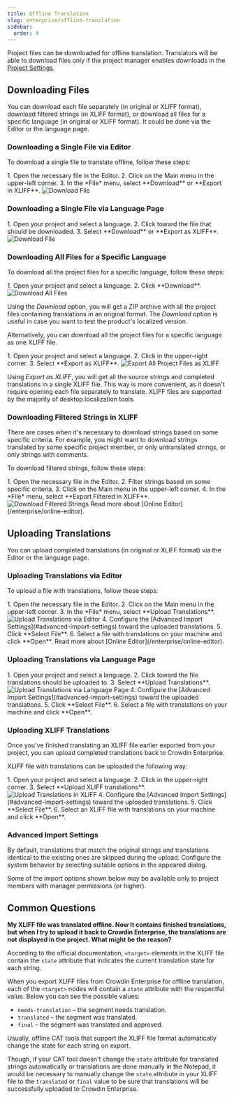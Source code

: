 ```yaml
---
title: Offline Translation
slug: enterprise/offline-translation
sidebar:
  order: 4
---
```



Project files can be downloaded for offline translation. Translators will be able to download files only if the project manager enables downloads in the [Project Settings](/enterprise/project-settings).

## Downloading Files

You can download each file separately (in original or XLIFF format), download filtered strings (in XLIFF format), or download all files for a specific language (in original or XLIFF format). It could be done via the Editor or the language page.

<LinkCard
  title="XLIFF File Format Details"
  href="https://store.crowdin.com/xliff"
  target="_blank"
/>

### Downloading a Single File via Editor

To download a single file to translate offline, follow these steps:

<Steps>
  1. Open the necessary file in the Editor.
  2. Click on the Main menu <Icon name="mdi:menu" class="inline-icon"/> in the upper-left corner.
  3. In the *File* menu, select **Download** or **Export in XLIFF**. <Image src={downloadFilesEditor} alt="Download File" />
</Steps>

### Downloading a Single File via Language Page

<Steps>
  1. Open your project and select a language.
  2. Click <Icon name="mdi:dots-vertical" class="inline-icon"/> toward the file that should be downloaded.
  3. Select **Download** or **Export as XLIFF**. <Image src={downloadFilesLanguagePage} alt="Download File" />
</Steps>

### Downloading All Files for a Specific Language

To download all the project files for a specific language, follow these steps:

<Steps>
  1. Open your project and select a language.
  2. Click **Download**. <Image src={downloadFiles} alt="Download All Files" />
</Steps>

Using the *Download* option, you will get a ZIP archive with all the project files containing translations in an original format. The *Download* option is useful in case you want to test the product's localized version.

Alternatively, you can download all the project files for a specific language as one XLIFF file.

<Steps>
  1. Open your project and select a language.
  2. Click <Icon name="mdi:dots-vertical" class="inline-icon"/> in the upper-right corner.
  3. Select **Export as XLIFF**. <Image src={downloadUploadFilesXliff} alt="Export All Project Files as XLIFF" />
</Steps>

Using *Export as XLIFF*, you will get all the source strings and completed translations in a single XLIFF file. This way is more convenient, as it doesn't require opening each file separately to translate. XLIFF files are supported by the majority of desktop localization tools.

### Downloading Filtered Strings in XLIFF

There are cases when it's necessary to download strings based on some specific criteria. For example, you might want to download strings translated by some specific project member, or only untranslated strings, or only strings with comments.

To download filtered strings, follow these steps:

<Steps>
  1. Open the necessary file in the Editor.
  2. Filter strings based on some specific criteria.
  3. Click on the Main menu <Icon name="mdi:menu" class="inline-icon"/> in the upper-left corner.
  4. In the *File* menu, select **Export Filtered in XLIFF**. <Image src={downloadFilesExportFiltered} alt="Download Filtered Strings" />
</Steps>

<ReadMore>
  Read more about [Online Editor](/enterprise/online-editor).
</ReadMore>

## Uploading Translations

You can upload completed translations (in original or XLIFF format) via the Editor or the language page.

### Uploading Translations via Editor

To upload a file with translations, follow these steps:

<Steps>
  1. Open the necessary file in the Editor.
  2. Click on the Main menu <Icon name="mdi:menu" class="inline-icon"/> in the upper-left corner.
  3. In the *File* menu, select **Upload Translations**. <Image src={uploadTranslationsEditor} alt="Upload Translations via Editor" />
  4. Configure the [Advanced Import Settings](#advanced-import-settings) toward the uploaded translations.
  5. Click **Select File**.
  6. Select a file with translations on your machine and click **Open**.
</Steps>

<ReadMore>
  Read more about [Online Editor](/enterprise/online-editor).
</ReadMore>

### Uploading Translations via Language Page

<Steps>
  1. Open your project and select a language.
  2. Click <Icon name="mdi:dots-vertical" class="inline-icon"/> toward the file translations should be uploaded to.
  3. Select **Upload Translations**. <Image src={uploadTranslationsLanguagePage} alt="Upload Translations via Language Page" />
  4. Configure the [Advanced Import Settings](#advanced-import-settings) toward the uploaded translations.
  5. Click **Select File**.
  6. Select a file with translations on your machine and click **Open**.
</Steps>

### Uploading XLIFF Translations

Once you've finished translating an XLIFF file earlier exported from your project, you can upload completed translations back to Crowdin Enterprise.

XLIFF file with translations can be uploaded the following way:

<Steps>
  1. Open your project and select a language.
  2. Click <Icon name="mdi:dots-vertical" class="inline-icon"/> in the upper-right corner.
  3. Select **Upload XLIFF translations**. <Image src={downloadUploadFilesXliff} alt="Upload Translations in XLIFF" />
  4. Configure the [Advanced Import Settings](#advanced-import-settings) toward the uploaded translations.
  5. Click **Select File**.
  6. Select an XLIFF file with translations on your machine and click **Open**.
</Steps>

### Advanced Import Settings

By default, translations that match the original strings and translations identical to the existing ones are skipped during the upload. Configure the system behavior by selecting suitable options in the appeared dialog.

<Aside>
  Some of the import options shown below may be available only to project members with manager permissions (or higher).
</Aside>

## Common Questions

**My XLIFF file was translated offline. Now It contains finished translations, but when I try to upload it back to Crowdin Enterprise, the translations are not displayed in the project. What might be the reason?**

According to the official documentation, `<target>` elements in the XLIFF file contain the `state` attribute that indicates the current translation state for each string.

When you export XLIFF files from Crowdin Enterprise for offline translation, each of the `<target>` nodes will contain a `state` attribute with the respectful value. Below you can see the possible values:

- `needs-translation` – the segment needs translation.
- `translated` – the segment was translated.
- `final` – the segment was translated and approved.

Usually, offline CAT tools that support the XLIFF file format automatically change the state for each string on export.

Though, if your CAT tool doesn't change the `state` attribute for translated strings automatically or translations are done manually in the Notepad, it would be necessary to manually change the `state` attribute in your XLIFF file to the `translated` or `final` value to be sure that translations will be successfully uploaded to Crowdin Enterprise.
